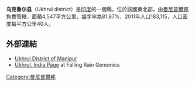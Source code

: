 '''乌克鲁尔县'''（Ukhrul district）是[[印度|印度]]的一個縣，位於該國東北部，由[[曼尼普爾邦|曼尼普爾邦]]負責管轄，面積4,547平方公里，識字率為81.87%，2011年人口183,115，人口密度每平方公里40人。

==外部連結==
*[http://ukhrul.nic.in/ Ukhrul District of Manipur] {{Wayback|url=http://ukhrul.nic.in/ |date=20060811232837 }}
*[http://www.fallingrain.com/world/IN/17/Ukhrul.html Ukhrul, India Page] {{Wayback|url=http://www.fallingrain.com/world/IN/17/Ukhrul.html |date=20200212024542 }} at Falling Rain Genomics

{{India-geo-stub}}
[[Category:曼尼普爾邦|Category:曼尼普爾邦]]